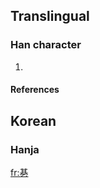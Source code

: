 ==Translingual==

===Han character===
{{Han char|rn=5|rad=乙|as=08|sn=9|four=|canj=廿金弓 (TCN)}}

# {{defn|Han}}

====References====
{{Han ref|kx=0084.241|dkj=|dj=|hdz=|uh=341E|ud=13342|bh=|bd=}}

==Korean==

===Hanja===
{{ko-hanja|hangeul=길|rv=gil|mr=kil|y=kil}}

[[fr:㐞]]